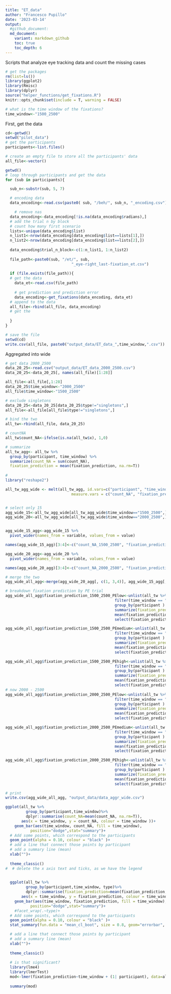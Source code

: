 ```yaml
---
title: "ET_data"
author: "Francesco Pupillo"
date: '2023-03-14'
output: 
  #github_document:
  md_document:
    variant: markdown_github
    toc: true
    toc_depth: 6
---
```


Scripts that analyze eye tracking data and count the missing cases

```r
# get the packages
rm(list=ls())
library(ggplot2)
library(Rmisc)
library(dplyr)
source("helper_functions/get_fixations.R")
knitr::opts_chunk$set(include = T, warning = FALSE)

# what is the time window of the fixations?
time_window<-"1500_2500"
```

First, get the data
```r
cd<-getwd()
setwd("pilot_data")
# get the participants
participants<-list.files()

# create an empty file to store all the participants' data
all_file<-vector()

getwd()
# loop through participants and get the data
for (sub in participants){

  sub_n<-substr(sub, 5, 7)

  # encoding data
  data_encoding<-read.csv(paste0( sub, "/beh/", sub_n, "_encoding.csv"))

    # remove nas
  data_encoding<-data_encoding[!is.na(data_encoding$radians),]
  # add the trial n by block
  # count how many first scenario
  lists<-unique(data_encoding$list)
  n_list1<-nrow(data_encoding[data_encoding$list==lists[1],])
  n_list2<-nrow(data_encoding[data_encoding$list==lists[2],])
  
  data_encoding$trial_n_block<-c(1:n_list1, 1:n_list2)
  
  file_path<-paste0(sub, "/et/", sub, 
                             "_eye-right_last-fixation_et.csv")
  
  if (file.exists(file_path)){
  # get the data
    data_et<-read.csv(file_path)
    
    # get prediction and prediction error
    data_encoding<-get_fixations(data_encoding, data_et)
  # append to the data
  all_file<-rbind(all_file, data_encoding)
  # get the 
  
  }
}

# save the file
setwd(cd)
write.csv(all_file, paste0("output_data/ET_data_",time_window,".csv"))

```

Aggregated into wide
```r
# get data 2000_2500
data_20_25<-read.csv("output_data/ET_data_2000_2500.csv")
data_20_25<-data_20_25[, names(all_file)[1:28]]

all_file<-all_file[,1:28]
data_20_25$time_window<-"2000_2500"
all_file$time_window<-"1500_2500"

# exclude singletons
data_20_25<-data_20_25[data_20_25$type!="singletons",]
all_file<-all_file[all_file$type!="singletons",]

# bind the two
all_tw<-rbind(all_file, data_20_25)

# countNA
all_tw$count_NA<-ifelse(is.na(all_tw$x), 1,0)

# summarize
all_tw_agg<- all_tw %>%
  group_by(participant, time_window) %>%
  summarize(count_NA = sum(count_NA),
  fixation_prediction = mean(fixation_prediction, na.rm=T))
            
#
library("reshape2")

all_tw_agg_wide <- melt(all_tw_agg, id.vars=c("participant", "time_window"), 
                             measure.vars = c("count_NA", "fixation_prediction") )


# select only 15
agg_wide_15<-all_tw_agg_wide[all_tw_agg_wide$time_window=="1500_2500",]
agg_wide_20<-all_tw_agg_wide[all_tw_agg_wide$time_window=="2000_2500",]


agg_wide_15_agg<-agg_wide_15 %>%
  pivot_wider(names_from = variable, values_from = value)

names(agg_wide_15_agg)[3:4]<-c("count_NA_1500_2500", "fixation_prediction_1500_2500")

agg_wide_20_agg<-agg_wide_20 %>%
  pivot_wider(names_from = variable, values_from = value)

names(agg_wide_20_agg)[3:4]<-c("count_NA_2000_2500", "fixation_prediction_2000_2500")

# merge the two
agg_wide_all_agg<-merge(agg_wide_20_agg[, c(1, 3,4)], agg_wide_15_agg[, c(1,3,4)], by = 'participant')

# breakdown fixation prediction by PE trial
agg_wide_all_agg$fixation_prediction_1500_2500_PElow<-unlist(all_tw %>%
                                                filter(time_window == "1500_2500" & type == "low") %>%
                                                group_by(participant ) %>%
                                                summarize(fixation_prediction =
                                                mean(fixation_prediction, na.rm=T))%>%
                                                select(fixation_prediction))

agg_wide_all_agg$fixation_prediction_1500_2500_PEmedium<-unlist(all_tw %>%
                                                filter(time_window == "1500_2500" & type == "medium") %>%
                                                group_by(participant ) %>%
                                                summarize(fixation_prediction =
                                                mean(fixation_prediction, na.rm=T))%>%
                                                select(fixation_prediction))

agg_wide_all_agg$fixation_prediction_1500_2500_PEhigh<-unlist(all_tw %>%
                                                filter(time_window == "1500_2500" & type == "high") %>%
                                                group_by(participant ) %>%
                                                summarize(fixation_prediction =
                                                mean(fixation_prediction, na.rm=T))%>%
                                                select(fixation_prediction))
# now 2000 - 2500
agg_wide_all_agg$fixation_prediction_2000_2500_PElow<-unlist(all_tw %>%
                                                filter(time_window == "2000_2500" & type == "low") %>%
                                                group_by(participant ) %>%
                                                summarize(fixation_prediction =
                                                mean(fixation_prediction, na.rm=T))%>%
                                                select(fixation_prediction))

agg_wide_all_agg$fixation_prediction_2000_2500_PEmedium<-unlist(all_tw %>%
                                                filter(time_window == "2000_2500" & type == "medium") %>%
                                                group_by(participant ) %>%
                                                summarize(fixation_prediction =
                                                mean(fixation_prediction, na.rm=T))%>%
                                                select(fixation_prediction))

agg_wide_all_agg$fixation_prediction_2000_2500_PEhigh<-unlist(all_tw %>%
                                                filter(time_window == "2000_2500" & type == "high") %>%
                                                group_by(participant ) %>%
                                                summarize(fixation_prediction =
                                                mean(fixation_prediction, na.rm=T)) %>%
                                                select(fixation_prediction))

# print
write.csv(agg_wide_all_agg, "output_data/data_aggr_wide.csv")

```

```R
ggplot(all_tw %>%
         group_by(participant,time_window)%>%
         dplyr::summarise(count_NA=mean(count_NA, na.rm=T)), 
       aes(x = time_window, y = count_NA, colour = time_window ))+
    geom_bar(aes(time_window, count_NA, fill = time_window),
           position="dodge",stat="summary")+
  # Add some points, which correspond to the participants
  geom_point(alpha = 0.10, colour = "black" )+
  # add a line that connect those points by participant
  # add a summary line (mean)
  xlab("")+
  
  theme_classic()
#  # delete the x axis text and ticks, as we have the legend

  
  ggplot(all_tw %>%
         group_by(participant,time_window, type)%>%
         dplyr::summarise(fixation_prediction=mean(fixation_prediction, na.rm=T)), 
       aes(x = time_window, y = fixation_prediction, colour = time_window ))+
    geom_bar(aes(time_window, fixation_prediction, fill = time_window),
           position="dodge",stat="summary")+
    #facet_wrap(.~type)+
  # Add some points, which correspond to the participants
  geom_point(alpha = 0.10, colour = "black" )+
  stat_summary(fun.data = "mean_cl_boot", size = 0.8, geom="errorbar", width=0.2 )+ # this line adds error bars

  # add a line that connect those points by participant
  # add a summary line (mean)
  xlab("")+
  
  theme_classic()
  
  # is that significant?
  library(lme4)
  library(lmerTest)
  mod<-lmer(fixation_prediction~time_window + (1| participant), data=all_tw)
   
  summary(mod) 
  
  
```

